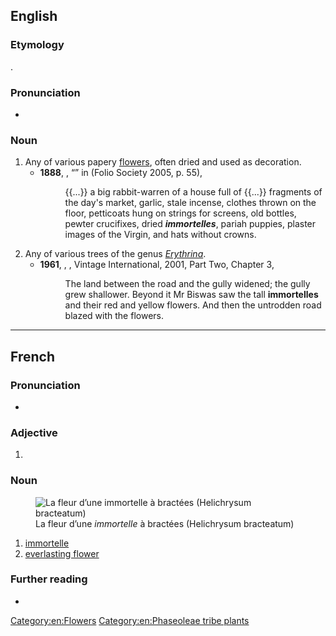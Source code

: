 ==English==
{{wikipedia}}

===Etymology===
{{bor|en|fr|immortelle}}.

===Pronunciation===
* {{IPA|/ɪmɔːˈtɛl/|lang=en}}

===Noun===
{{en-noun}}

# Any of various papery [[flowers]], often dried and used as decoration.
#* '''1888''', {{w|Rudyard Kipling}}, “{{w|His Chance in Life}}” in ''{{w|Plain Tales from the Hills}}'' (Folio Society 2005, p. 55),
#*: {{...}} a big rabbit-warren of a house full of {{...}} fragments of the day's market, garlic, stale incense, clothes thrown on the floor, petticoats hung on strings for screens, old bottles, pewter crucifixes, dried '''''immortelles''''', pariah puppies, plaster images of the Virgin, and hats without crowns.
# Any of various trees of the genus ''[[Erythrina]]''.
#* '''1961''', {{w|V. S. Naipaul}}, ''{{w|A House for Mr Biswas}}'', Vintage International, 2001, Part Two, Chapter 3,
#*: The land between the road and the gully widened; the gully grew shallower. Beyond it Mr Biswas saw the tall '''immortelles''' and their red and yellow flowers. And then the untrodden road blazed with the flowers.

[[Category:en:Flowers]]
[[Category:en:Phaseoleae tribe plants]]

----

==French==

===Pronunciation===
* {{IPA|/imɔʁtɛl/|lang=fr}}

===Adjective===
{{fr-adj-form}}

# {{feminine singular of|immortel|lang=fr}}

===Noun===
{{fr-noun|f}}
[[File:Helichrysum bracteatum 1.JPG|thumbnail|La fleur d’une ''immortelle'' à bractées (Helichrysum bracteatum)]]

# [[#English|immortelle]]
# [[everlasting flower]]

===Further reading===
* {{R:TLFi}}